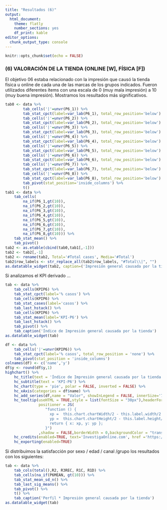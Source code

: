 ```yaml
---
title: "Resultados (6)"
output: 
  html_document: 
    theme: flatly
    number_sections: yes
    df_print: kable
editor_options: 
  chunk_output_type: console
---
```


```r
knitr::opts_chunk$set(echo = FALSE)
```

### (6) VALORACIÓN DE LA TIENDA (ONLINE [W], FÍSICA  [F])

El objetivo 06 estaba relacionado con la impresión que causó la tienda física u online de cada una de las marcas de los grupos indicados. Fueron
utilizados diferentes ítems con una escala de 0 (muy mala impresión) a 10 (muy buena impresión). Mostramos los resultados más significativos.

```r
tab0 <- data %>%
        tab_cells('|'=unvr(P6_1)) %>% 
        tab_stat_cpct(label=var_lab(P6_1), total_row_position='below') %>%
        tab_cells('|'=unvr(P6_2)) %>% 
        tab_stat_cpct(label=var_lab(P6_2), total_row_position='below') %>%
        tab_cells('|'=unvr(P6_3)) %>% 
        tab_stat_cpct(label=var_lab(P6_3), total_row_position='below') %>%
        tab_cells('|'=unvr(P6_4)) %>% 
        tab_stat_cpct(label=var_lab(P6_4), total_row_position='below') %>%
        tab_cells('|'=unvr(P6_5)) %>% 
        tab_stat_cpct(label=var_lab(P6_5), total_row_position='below') %>%
        tab_cells('|'=unvr(P6_6)) %>% 
        tab_stat_cpct(label=var_lab(P6_6), total_row_position='below') %>%
        tab_cells('|'=unvr(P6_7)) %>% 
        tab_stat_cpct(label=var_lab(P6_7), total_row_position='below') %>%
        tab_cells('|'=unvr(P6_8)) %>% 
        tab_stat_cpct(label=var_lab(P6_8), total_row_position='below') %>%
        tab_pivot(stat_position='inside_columns') %>%
        t()
tab1 <- data %>%
    tab_cells(
        na_if(P6_1,gt(10)),
        na_if(P6_2,gt(10)),
        na_if(P6_3,gt(10)),
        na_if(P6_4,gt(10)),
        na_if(P6_5,gt(10)),
        na_if(P6_6,gt(10)),
        na_if(P6_7,gt(10)),
        na_if(P6_8,gt(10))) %>% 
    tab_stat_mean() %>%
    tab_pivot()
tab2 <- as.etable(cbind(tab0,tab1[,-1]))
tab2 <- tab2[,-1]
tab2 <- rename(tab2, Total='#Total cases', Media='#Total')
tab2$row_labels <- str_replace_all(tab2$row_labels, "#Total\\|", "")
as.datatable_widget(tab2, caption=('Impresión general causada por la tienda'))

```

Si analizamos el KPI derivado ...

```r
tab <- data %>%
	tab_cells(KPIP6) %>%
	tab_stat_cpct(label='% casos') %>%
    tab_cells(KPIP6) %>%
    tab_stat_cases(label='casos') %>%
    tab_last_hstack() %>%
    tab_cells(KPIP6) %>%
    tab_stat_mean(label='KPI-P6') %>%
    tab_last_hstack() %>%
	tab_pivot() %>%
    tab_caption('Índice de Impresión general causada por la tienda')
as.datatable_widget(tab)
```

```r
df <- data %>%
	tab_cells('|'=unvr(KPIP6)) %>%
	tab_stat_cpct(label='% casos', total_row_position = 'none') %>%
	tab_pivot(stat_position = 'inside_columns')
colnames(df) <- c('name','y')
df$y <- round(df$y,1)
highchart() %>%
    hc_title(text = 'Índice de Impresión general causada por la tienda') %>% 
    hc_subtitle(text = 'KPI-P6') %>% 
    hc_chart(type = 'pie', polar = FALSE, inverted = FALSE) %>% 
    hc_xAxis(categories = df$name) %>%
    hc_add_series(df,name = "Valor", showInLegend = FALSE, innerSize='75%',dataLabels = list(format="{point.name}<br>({point.y}%)"))%>%
    hc_tooltip(useHTML = TRUE,style = list(fontSize = "30px"),headerFormat = "",pointFormat = paste("<br><div style='text-align: center;'>Índice <b><br>",round(mean(data$KPIP6, na.rm = TRUE), 1),"</div>"),
               positioner = JS(
                  "function () {
                    xp =  this.chart.chartWidth/2 - this.label.width/2
                    yp =  this.chart.chartHeight/2 - this.label.height/2
                    return { x: xp, y: yp };
                  }")
               ,shadow = FALSE,borderWidth = 0,backgroundColor = "transparent",hideDelay = 9999) %>%
    hc_credits(enabled=TRUE, text='InvestigaOnline.com', href ='https://www.investigaonline.com') %>%
    hc_exporting(enabled=TRUE)
```

Si distribuimos la satisfacción por sexo / edad / canal /grupo los resultados con los siguientes:

```r
tab <- data %>%
    tab_cols(total(),R2, R3REC, R1C, R1D) %>%
    tab_cells(na_if(P6MEAN, gt(10))) %>%
    tab_stat_mean_sd_n() %>%
    tab_last_sig_means() %>%
	tab_pivot() %>%
    t() %>%
    tab_caption('Perfil * Impresión general causada por la tienda')
as.datatable_widget(tab)
```
